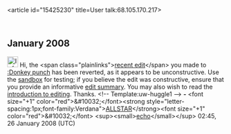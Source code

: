 <article id="15425230" title=User talk:68.105.170.217>
	<talkpage id="15425230" title="User talk:68.105.170.217">

== January 2008 ==

[[Image:Information.png|25px|left]] Hi, the &lt;span class=&quot;plainlinks&quot;&gt;[http://en.wikipedia.org/wiki/Donkey_punch?diff=186949351 recent edit]&lt;/span&gt; you made to [[:Donkey punch]] has been reverted, as it appears to be unconstructive. Use the [[Wikipedia:Sandbox|sandbox]] for testing; if you believe the edit was constructive, ensure that you provide an informative [[Help:Edit summary|edit summary]]. You may also wish to read the [[Wikipedia:Introduction|introduction to editing]]. Thanks. &lt;!-- Template:uw-huggle1 --&gt; '''-''' &lt;font size=&quot;+1&quot; color=&quot;red&quot;&gt;&amp;#10032;&lt;/font&gt;&lt;strong style=&quot;letter-spacing:1px;font-family:Verdana&quot;&gt;[[User:Allstarecho|ALLSTAR]]&lt;/strong&gt;&lt;font size=&quot;+1&quot; color=&quot;red&quot;&gt;&amp;#10032;&lt;/font&gt; &lt;sup&gt;&lt;small&gt;[[User_talk:Allstarecho|echo]]&lt;/small&gt;&lt;/sup&gt; 02:45, 26 January 2008 (UTC)
	</talkpage>
</article>